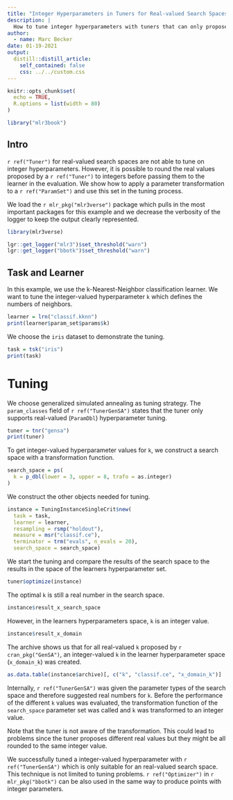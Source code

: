```yaml
---
title: "Integer Hyperparameters in Tuners for Real-valued Search Spaces"
description: |
  How to tune integer hyperparameters with tuners that can only propose real numbers.
author:
  - name: Marc Becker
date: 01-19-2021
output:
  distill::distill_article:
    self_contained: false
    css: ../../custom.css
---
```


```r
knitr::opts_chunk$set(
  echo = TRUE,
  R.options = list(width = 80)
)

library("mlr3book")
```

## Intro

`r ref("Tuner")` for real-valued search spaces are not able to tune on integer hyperparameters. 
However, it is possible to round the real values proposed by a `r ref("Tuner")` to integers before passing them to the learner in the evaluation. 
We show how to apply a parameter transformation to a `r ref("ParamSet")` and use this set in the tuning process.

We load the `r mlr_pkg("mlr3verse")` package which pulls in the most important packages for this example and we decrease the verbosity of the logger to keep the output clearly represented.

```r
library(mlr3verse)

lgr::get_logger("mlr3")$set_threshold("warn")
lgr::get_logger("bbotk")$set_threshold("warn")
```

## Task and Learner

In this example, we use the k-Nearest-Neighbor classification learner.
We want to tune the integer-valued hyperparameter `k` which defines the numbers of neighbors.

```r
learner = lrn("classif.kknn")
print(learner$param_set$params$k)
```

We choose the `iris` dataset to demonstrate the tuning.

```r
task = tsk("iris")
print(task)
```

# Tuning

We choose generalized simulated annealing as tuning strategy.
The `param_classes` field of `r ref("TunerGenSA")` states that the tuner only supports real-valued (`ParamDbl`) hyperparameter tuning.

```r
tuner = tnr("gensa")
print(tuner)
```

To get integer-valued hyperparameter values for `k`, we construct a search space with a transformation function.

```r
search_space = ps(
  k = p_dbl(lower = 3, upper = 8, trafo = as.integer)
)
```

We construct the other objects needed for tuning.

```r
instance = TuningInstanceSingleCrit$new(
  task = task,
  learner = learner,
  resampling = rsmp("holdout"),
  measure = msr("classif.ce"),
  terminator = trm("evals", n_evals = 20),
  search_space = search_space)
```

We start the tuning and compare the results of the search space to the results in the space of the learners hyperparameter set.

```r
tuner$optimize(instance)
```

The optimal `k` is still a real number in the search space.

```r
instance$result_x_search_space
```

However, in the learners hyperparameters space, `k` is an integer value. 

```r
instance$result_x_domain
```

The archive shows us that for all real-valued `k` proposed by `r cran_pkg("GenSA")`, an integer-valued `k` in the learner hyperparameter space (`x_domain_k`) was created.

```r
as.data.table(instance$archive)[, c("k", "classif.ce", "x_domain_k")]
```

Internally, `r ref("TunerGenSA")` was given the parameter types of the search space and therefore suggested real numbers for `k`.
Before the performance of the different `k` values was evaluated, the transformation function of the `search_space` parameter set was called and `k` was transformed to an integer value.

Note that the tuner is not aware of the transformation.
This could lead to problems since the tuner proposes different real values but they might be all rounded to the same integer value.

We successfully tuned a integer-valued hyperparameter with `r ref("TunerGenSA")` which is only suitable for an real-valued search space.
This technique is not limited to tuning problems.
`r ref("Optimizer")` in `r mlr_pkg("bbotk")` can be also used in the same way to produce points with integer parameters.
